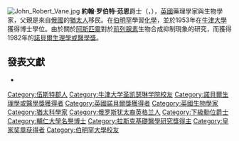 [[File:John_Robert_Vane.jpg|thumb]]
'''約翰·罗伯特·范恩'''爵士（{{lang-en|Sir '''John Robert Vane'''}}，{{bd|1927年|3月29日|2004年|11月19日|catIdx=Vane, John Robert}}），[[英國|英國]]藥理學家與生物學家，父親是來自[[俄國|俄國]]的[[猶太人|猶太人]]移民。在[[伯明罕|伯明罕]]學習[[化學|化學]]，並於1953年在[[牛津大學|牛津大學]]獲得博士學位。由於關於[[阿斯匹靈|阿斯匹靈]]對於[[前列腺素|前列腺素]]生物合成抑制現象的研究，而獲得1982年的[[諾貝爾生理學或醫學獎|諾貝爾生理學或醫學獎]]。

== 發表文獻 ==
* {{cite journal en
| title = Inhibition of prostaglandin synthesis as a mechanism of action for aspirin-like drugs.
| author = John Robert Vane
| journal = Nature - New Biology 
| year = 1971
| volume = 231
| issue = 25
| pages = 232-5
| id =  PMID 5284360
}}

{{诺贝尔生理学或医学奖获得者}}
{{皇家奖章获得者}}
{{阿尔伯特·拉斯克基础医学研究奖获得者}}

{{Authority control}}
{{DEFAULTSORT:Vane, John Robert}}
[[Category:伍斯特郡人|Category:伍斯特郡人]]
[[Category:牛津大学圣凯瑟琳学院校友|Category:牛津大学圣凯瑟琳学院校友]]
[[Category:諾貝爾生理學或醫學獎獲得者|Category:諾貝爾生理學或醫學獎獲得者]]
[[Category:英國諾貝爾獎獲得者|Category:英國諾貝爾獎獲得者]]
[[Category:英國生物學家|Category:英國生物學家]]
[[Category:猶太科學家|Category:猶太科學家]]
[[Category:俄罗斯犹太裔英格兰人|Category:俄罗斯犹太裔英格兰人]]
[[Category:下級勳位爵士|Category:下級勳位爵士]]
[[Category:輔仁大學名譽博士|Category:輔仁大學名譽博士]]
[[Category:拉斯克基礎醫學研究獎得主|Category:拉斯克基礎醫學研究獎得主]]
[[Category:皇家奖章获得者|Category:皇家奖章获得者]]
[[Category:伯明罕大學校友|Category:伯明罕大學校友]]